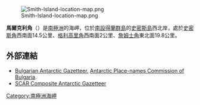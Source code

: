 [[Image:Smith-Island-location-map.png|thumb]]

'''馬爾克利角'''（{{lang-en|Markeli Point}}）是[[南極洲|南極洲]]的海岬，位於[[南設得蘭群島|南設得蘭群島]]的[[史密斯島|史密斯島]]西北岸，處於[[史密斯角_(南設得蘭群島)|史密斯角]]西南面14.5公里、[[格利高里角|格利高里角]]西南面2公里、[[詹姆士角|詹姆士角]]東北面19.8公里。

{{coord|62|56|10|S|62|33|05|W|display=title}}

==外部連結==
* [http://apcbg.org/gazet.htm Bulgarian Antarctic Gazetteer.] [[Antarctic_Place-names_Commission_of_Bulgaria|Antarctic Place-names Commission of Bulgaria]].
* [http://data.aad.gov.au/aadc/gaz/scar/ SCAR Composite Antarctic Gazetteer]

{{Antarctica-geo-stub}}
[[Category:南極洲海岬|Category:南極洲海岬]]